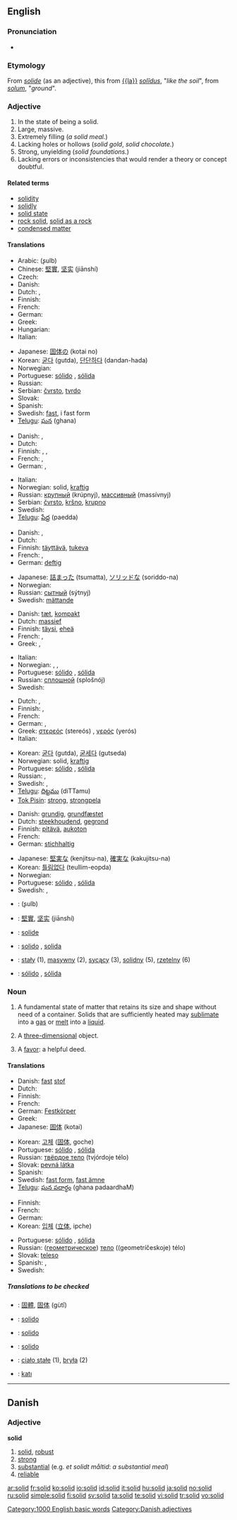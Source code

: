 {{wikipedia|dab=solid (disambiguation)|solid}}
==English==

===Pronunciation===
* {{audio|en-us-solid.ogg|Audio (US)}}

===Etymology===
From {{OF.}} ''[[solide]]'' (as an adjective), this from [[{{la}}]] ''[[solidus|solĭdus]]'', "''like the soil''", from ''[[solum]]'', "''ground''".

===Adjective===
{{en-adj-more}}

# In the state of being a solid.
# Large, massive.
# Extremely filling (''a solid meal.'')
# Lacking holes or hollows (''solid gold'', ''solid chocolate.'')
# Strong, unyielding (''solid foundations.'')
# Lacking errors or inconsistencies that would render a theory or concept doubtful.

====Related terms====
* [[solidity]]
* [[solidly]]
* [[solid state]]
* [[rock solid]], [[solid as a rock]]
* [[condensed matter]]

====Translations====
{{trans-top|In the state of being a solid}}
* Arabic: {{Arab|[[صلب|صُلب]]}} (ʂulb)
* Chinese: [[堅實]], [[坚实]] (jiānshí)
* Czech: {{t-|cs|tuhý|m}}
* Danish: {{t-|da|fast}}
* Dutch: {{t+|nl|vast}}, {{t-|nl|solide}}
* Finnish: {{t+|fi|kiinteä}}
* French: {{t+|fr|solide}}
* German: {{t+|de|fest}}
* Greek: {{t+|el|στερεός|m|tr=stereós|sc=Grek}}
* Hungarian: {{t+|hu|szilárd}}
* Italian: {{t+|it|solido}}
{{trans-mid}}
* Japanese: [[固体]]の (kotai no)
* Korean: [[굳다]] (gutda), [[단단하다]] (dandan-hada)
* Norwegian: {{t+|no|fast}}
* Portuguese: [[sólido]] {{m}}, [[sólida]] {{f}}
* Russian: {{t+|ru|твёрдый|tr=tvjórdyj|sc=Cyrl}}
* Serbian: [[čvrsto]], [[tvrdo]]
* Slovak: {{t-|sk|pevný|m}}
* Spanish: {{t+|es|sólido}}
* Swedish: [[fast#Swedish|fast]], i fast form
* [[Telugu]]: [[ఘన]] (ghana)
{{trans-bottom}}

{{trans-top|Large, massive}}
* Danish: {{t-|da|solid}}, {{t-|da|massiv}}
* Dutch: {{t+|nl|massief}}
* Finnish: {{t+|fi|valtava}}, {{t-|fi|massiivinen}}, {{t+|fi|mahtava}}
* French: {{t+|fr|massif|m}}, {{t+|fr|massive|f}}
* German: {{t+|de|fest}}, {{t-|de|massiv}}
{{trans-mid}}
* Italian: {{t+|it|massiccio}}
* Norwegian: solid, [[kraftig]]
* Russian: [[крупный]] (krúpnyj), [[массивный]] (massívnyj)
* Serbian: [[čvrsto]], [[kršno]], [[krupno]]
* Swedish: {{t-|sv|massiv}}
* [[Telugu]]: [[పేద్ద]] (paedda)
{{trans-bottom}}

{{trans-top|Extremely filling}}
* Danish: {{t-|da|kompakt}}, {{t-|da|fast}}
* Dutch: {{t+|nl|zwaar}}
* Finnish: [[täyttävä]], [[tukeva]]
* French: {{t+|fr|plein|m}}, {{t+|fr|pleine|f}}
* German: [[deftig]]
{{trans-mid}}
* Japanese: [[詰まった]] (tsumatta), [[ソリッドな]] (soriddo-na)
* Norwegian: {{t+|no|solid}}
* Russian: [[сытный]] (sýtnyj)
* Swedish: [[mättande]]
{{trans-bottom}}

{{trans-top|Lacking holes or hollows}}
* Danish: [[tæt]], [[kompakt]]
* Dutch: [[massief]]
* Finnish: [[täysi]], [[eheä]]
* French: {{t+|fr|plein|m}}, {{t+|fr|pleine|f}}
* Greek: {{t+|el|συμπαγής|m|sc=Grek}}, {{t+|el|ατόφιος|m|sc=Grek}}
{{trans-mid}}
* Italian: {{t-|it|compatto}}
* Norwegian: {{t+|no|solid}}, {{t-|no|massiv}}, {{t-|no|kompakt}}
* Portuguese: [[sólido]] {{m}}, [[sólida]] {{f}}
* Russian: [[сплошной]] (splošnój)
* Swedish: {{t-|sv|massiv}}
{{trans-bottom}}

{{trans-top|Strong, unyielding (as of foundations etc)}}
* Dutch: {{t-|nl|solide}}, {{t+|nl|stevig}}
* Finnish: {{t-|fi|tukeva}}, {{t-|fi|vakaa}}
* French: {{t+|fr|solide}}
* German: {{t+|de|solide}}, {{t+|de|robust}}
* Greek: [[στερεός]] (stereós) {{m}}, [[γερός]] (yerós) {{m}}
* Italian: {{t+|it|solido}}
{{trans-mid}}
* Korean: [[굳다]] (gutda), [[굳세다]] (gutseda)
* Norwegian: solid, [[kraftig]]
* Portuguese: [[sólido]] {{m}}, [[sólida]] {{f}}
* Russian: {{t+|ru|крепкий|tr=krépkij|sc=Cyrl}}, {{t+|ru|прочный|tr=próčnyj|sc=Cyrl}}
* Swedish: {{t+|sv|fast}}, {{t+|sv|solid}}
* [[Telugu]]: [[దిట్టము]] (diTTamu)
* [[Tok Pisin]]: [[strong]], [[strongpela]]
{{trans-bottom}}

{{trans-top|Lacking errors or inconsistencies}}
* Danish: [[grundig]], [[grundfæstet]]
* Dutch: [[steekhoudend]], [[gegrond]]
* Finnish: [[pitävä]], [[aukoton]]
* French: {{t+|fr|solide}}
* German: [[stichhaltig]]
{{trans-mid}}
* Japanese: [[堅実な]] (kenjitsu-na), [[確実な]] (kakujitsu-na)
* Korean: [[틀림없다]] (teullim-eopda)
* Norwegian: {{t+|no|solid}}
* Portuguese: [[sólido]] {{m}}, [[sólida]] {{f}}
* Swedish: {{t+|sv|solid}}, {{t+|sv|gedigen}}
{{trans-bottom}}

{{checktrans-top}}
* {{ttbc|Arabic}}: {{Arab|[[صلب|صُلب]]}} (ʂulb)
* {{ttbc|Chinese}}: [[堅實]], [[坚实]] (jiānshí)
* {{ttbc|Interlingua}}: [[solide]]
* {{ttbc|Italian}}: [[solido]] {{m}}, [[solida]] {{f}}
* {{ttbc|Polish}}: [[stały]] (1), [[masywny]] (2), [[sycący]] (3), [[solidny]] (5), [[rzetelny]] (6) {{m}}
* {{ttbc|Spanish}}: [[sólido]] {{m}}, [[sólida]] {{f}}
{{checktrans-bottom}}

===Noun===
{{wikipedia}}
{{en-noun}}

# {{chemistry}} A fundamental state of matter that retains its size and shape without need of a container. Solids that are sufficiently heated may [[sublimate]] into a [[gas]] or [[melt]] into a [[liquid]].
# {{geometry}} A [[three-dimensional]] object.
# {{slang}} A [[favor]]: a helpful deed.

====Translations====
{{trans-top|chemistry: A fundamental state of matter}}
* Danish: [[fast]] [[stof]] {{n}}
* Dutch: {{t+|nl|vast}}
* Finnish: {{t-|fi|kiinteä aine}}
* French: {{t+|fr|solide|m}}
* German: [[Festkörper]] {{m}}
* Greek: {{t+|el|στερεό|n|tr=stereó|sc=Grek}}
* Japanese: [[固体]] (kotai)
{{trans-mid}}
* Korean: [[고체]] ([[固体]], goche)
* Portuguese: [[sólido]] {{m}}, [[sólida]] {{f}}
* Russian: [[твёрдое тело]] (tvjórdoje télo) {{n}}
* Slovak: [[pevná látka]] {{f}}
* Spanish: {{t+|es|sólido|m}}
* Swedish: [[fast form]], [[fast ämne]]
* [[Telugu]]: [[ఘన పదార్ధం]] (ghana padaardhaM)
{{trans-bottom}}

{{trans-top|geometry: a three-dimensional object}}
* Finnish: {{t+|fi|kappale}}
* French: {{t+|fr|solide|m}}
* German: {{t+|de|Körper|m}}
* Korean: [[입체]] ([[立体]], ipche)
{{trans-mid}}
* Portuguese: [[sólido]] {{m}}, [[sólida]] {{f}}
* Russian: ([[геометрический|геометрическое]]) [[тело]] ((geometríčeskoje) télo) {{n}}
* Slovak: [[teleso]] {{n}}
* Spanish: {{t+|es|sólido|m}}, {{t+|es|cuerpo|m}}
* Swedish: {{t+|sv|kropp}}
{{trans-bottom}}

=====Translations to be checked=====
{{checktrans}}
{{top}}
* {{ttbc|Chinese}}: [[固體]], [[固体]] (gùtǐ)
* {{ttbc|Ido}}: [[solido]]
* {{ttbc|Interlingua}}: [[solido]]
{{mid}}
* {{ttbc|Italian}}: [[solido]]
* {{ttbc|Polish}}: [[ciało stałe]] {{n}} (1), [[bryła]] {{f}} (2)
* {{ttbc|Turkish}}: [[katı]]
{{bottom}}

[[Category:1000 English basic words]]

----

==Danish==

===Adjective===
'''solid'''

# [[solid#English|solid]], [[robust]]
# [[strong]]
# [[substantial]] (e.g. ''et solidt måltid'': ''a substantial meal'')
# [[reliable]]

[[Category:Danish adjectives]]

[[ar:solid]]
[[fr:solid]]
[[ko:solid]]
[[io:solid]]
[[id:solid]]
[[it:solid]]
[[hu:solid]]
[[ja:solid]]
[[no:solid]]
[[ru:solid]]
[[simple:solid]]
[[fi:solid]]
[[sv:solid]]
[[ta:solid]]
[[te:solid]]
[[vi:solid]]
[[tr:solid]]
[[vo:solid]]